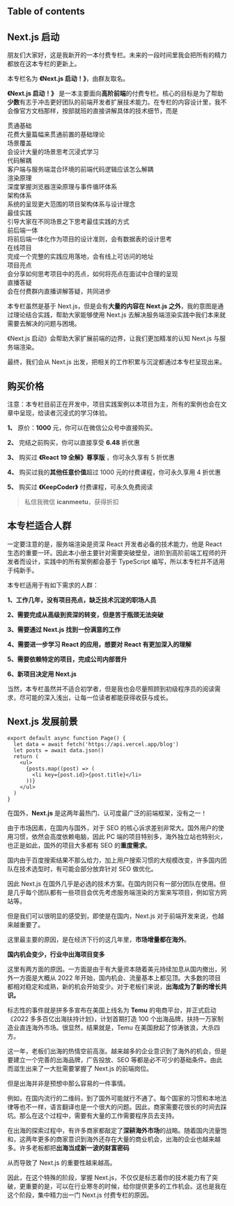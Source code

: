 
## Table of contents

## Next.js 启动

朋友们大家好，这是我新开的一本付费专栏。未来的一段时间里我会把所有的精力都放在这本专栏的更新上。

本专栏名为 **《Next.js 启动！》**，由群友取名。

**《Next.js 启动！》** 是一本主要面向**高阶前端**的付费专栏。核心的目标是为了帮助**少数**有志于冲击更好团队的前端开发者扩展技术能力。在专栏的内容设计里，我不会像官方文档那样，按部就班的直接讲解具体的技术细节，而是

<div className='grid grid-cols-2 gap-4'>
  <div className='rounded-md p-4 border'>
    <Flex className='space-x-2'>
      <BatteryCharging className='text-red-400 text-lg' />
      <span className='font-bold text-base'>贯通基础</span>
    </Flex>
    <div className='mt-3'>花费大量篇幅来贯通前置的基础理论</div>
  </div>

  <div className='rounded-md p-4 border'>
    <Flex className='space-x-2'>
      <CloudDrizzle className='text-red-400 text-lg' />
      <span className='font-bold text-base'>场景覆盖</span>
    </Flex>
    <div className='mt-3'>会设计大量的场景思考沉浸式学习</div>
  </div>

  <div className='rounded-md p-4 border'>
    <Flex className='space-x-2'>
      <CloudLightning className='text-red-400 text-lg' />
      <span className='font-bold text-base'>代码解耦</span>
    </Flex>
    <div className='mt-3'>客户端与服务端混合环境的前端代码逻辑应该怎么解耦</div>
  </div>

  <div className='rounded-md p-4 border'>
    <Flex className='space-x-2'>
      <MoonStar className='text-red-400 text-lg' />
      <span className='font-bold text-base'>渲染原理</span>
    </Flex>
    <div className='mt-3'>深度掌握浏览器渲染原理与事件循环体系</div>
  </div>

  <div className='rounded-md p-4 border'>
    <Flex className='space-x-2'>
      <Flame className='text-red-400 text-lg' />
      <span className='font-bold text-base'>架构体系</span>
    </Flex>
    <div className='mt-3'>系统的呈现更大范围的项目架构体系与设计理念</div>
  </div>

  <div className='rounded-md p-4 border'>
    <Flex className='space-x-2'>
      <Tornado className='text-red-400 text-lg' />
      <span className='font-bold text-base'>最佳实践</span>
    </Flex>
    <div className='mt-3'>引导大家在不同场景之下思考最佳实践的方式</div>
  </div>

  <div className='rounded-md p-4 border'>
    <Flex className='space-x-2'>
      <Wind className='text-red-400 text-lg' />
      <span className='font-bold text-base'>前后端一体</span>
    </Flex>
    <div className='mt-3'>将前后端一体化作为项目的设计准则，会有数据表的设计思考</div>
  </div>

  <div className='rounded-md p-4 border'>
    <Flex className='space-x-2'>
      <TentTree className='text-red-400 text-lg' />
      <span className='font-bold text-base'>在线项目</span>
    </Flex>
    <div className='mt-3'>完成一个完整的实践应用落地，会有线上可访问的地址</div>
  </div>

  <div className='rounded-md p-4 border'>
    <Flex className='space-x-2'>
      <Ship className='text-red-400 text-lg' />
      <span className='font-bold text-base'>项目亮点</span>
    </Flex>
    <div className='mt-3'>会分享如何思考项目中的亮点，如何将亮点在面试中合理的呈现</div>
  </div>

  <div className='rounded-md p-4 border'>
    <Flex className='space-x-2'>
      <Podcast className='text-red-400 text-lg' />
      <span className='font-bold text-base'>直播答疑</span>
    </Flex>
    <div className='mt-3'>会在付费群内直播讲解答疑，共同进步</div>
  </div>
</div>

本专栏虽然是基于 Next.js，但是会有**大量的内容在 Next.js 之外**，我的意图是通过理论结合实践，帮助大家能够使用 Next.js 去解决服务端渲染实践中我们本来就需要去解决的问题与困境。

《Next.js 启动》会帮助大家扩展前端的边界，让我们更加精准的认知 Next.js 与服务端渲染。

最终，我们会从 Next.js 出发，把相关的工作积累与沉淀都通过本专栏呈现出来。


## **购买价格**

注意：本专栏目前正在开发中，项目实践案例以本项目为主，所有的案例也会在文章中呈现，给读者沉浸式的学习体验。

**1、** 原价：**1000** 元，你可以在微信公众号中直接购买。

**2、** 完结之前购买，你可以直接享受 **6.48** 折优惠

**3、** 购买过 **《React 19 全解》尊享版** ，你可永久享有 5 折优惠

**4、** 购买过我的**其他任意价值**超过 1000 元的付费课程，你可永久享用 4 折优惠

**5、** 购买过 **《KeepCoder》** 付费课程，可永久免费阅读

> 私信我微信 **icanmeetu**，获得折扣


## **本专栏适合人群**

一定要注意的是，服务端渲染是资深 React 开发者必备的技术能力，他是 React 生态的重要一环。因此本小册主要针对需要突破壁垒，进阶到高阶前端工程师的开发者而设计，实践中的所有案例都会基于 TypeScript 编写，所以本专栏并不适用于纯新手。


本专栏适用于有如下需求的人群：


**1、工作几年，没有项目亮点，缺乏技术沉淀的职场人员**

**2、需要完成从高级到资深的转变，但是苦于瓶颈无法突破**

**3、需要通过 Next.js 找到一份满意的工作**

**4、需要进一步学习 React 的应用，想要对 React 有更加深入的理解**

**5、需要依赖特定的项目，完成公司内部晋升**

**6、新项目决定用 Next.js**

当然，本专栏虽然并不适合初学者，但是我也会尽量照顾到初级程序员的阅读需求，尽可能的深入浅出，让每一位读者都能获得收获与成长。



## **Next.js 发展前景**

```tsx App.tsx
export default async function Page() {
  let data = await fetch('https://api.vercel.app/blog')
  let posts = await data.json()
  return (
    <ul>
      {posts.map((post) => (
        <li key={post.id}>{post.title}</li>
      ))}
    </ul>
  )
}
```

在国外，**Next.js** 是这两年最热门、认可度最广泛的前端框架，没有之一！

由于市场因素，在国内与国外，对于 SEO 的核心诉求差别非常大。国外用户的使用习惯，依然会高度依赖电脑，因此 PC 端的项目特别多，海外独立站也特别火，也正是如此，国外的项目大多都有 SEO 的**重度需求**。

国内由于百度搜索结果不那么给力，加上用户搜索习惯的大规模改变，许多国内团队在技术选型时，有可能会部分放弃针对 SEO 做优化。

因此 Next.js 在国外几乎是必选的技术方案。在国内则只有一部分团队在使用。但是几乎每个团队都有一些项目会优先考虑服务端渲染的方案来写项目，例如官方网站等。

但是我们可以很明显的感受到，即使是在国内，Next.js 对于前端开发来说，也越来越重要了。

这里最主要的原因，是在经济下行的这几年里，**市场增量都在海外**。

 **国内机会变少，行业中出海项目变多**

这里有两方面的原因。一方面是由于有大量资本随着美元持续加息从国内撤出，另外一方面是大概从 2022 年开始，国内机会、流量基本上都见顶。大多数的项目都相对稳定和成熟，新的机会开始变少。对于老板们来说，**出海成为了新的增长共识。**

标志性的事件就是拼多多宣布在美国上线名为 **Temu** 的电商平台，并正式启动《2022 多多百亿出海扶持计划》，计划首期打造 100 个出海品牌，扶持一万家制造业直连海外市场。很显然，结果就是，Temu 在美国掀起了惊涛骇浪，大杀四方。

这一年，老板们出海的热情空前高涨。越来越多的企业意识到了海外的机会，但是要建立一个完善的出海品牌，广告投放、SEO 等都是必不可少的基础条件。由此而滋生出来了一大批需要掌握了 Next.js 的前端岗位。

但是出海并非是预想中那么容易的一件事情。

例如，在国内流行的二维码，到了国外可能就行不通了。每个国家的习惯和本地法律等也不一样，语言翻译也是一个很大的问题。因此，商家需要花很长的时间去踩坑。那么在这个过程中，需要有大量的工作需要程序员去支持。

在出海的探索过程中，有许多商家都敲定了**深耕海外市场**的战略。随着国内流量饱和，这两年更多的商家意识到海外还存在大量的商业机会，出海的企业也越来越多。许多老板都把**出海当成新一波的财富密码**

从而导致了 Next.js 的重要性越来越高。

因此，在这个特殊的阶段，掌握 Next.js，不仅仅是标志着你的技术能力有了突破，更重要的是，可以在行业寒冬的时候，给你提供更多的工作机会。这也是我在这个阶段，集中精力出一门 Next.js 付费专栏的原因。
